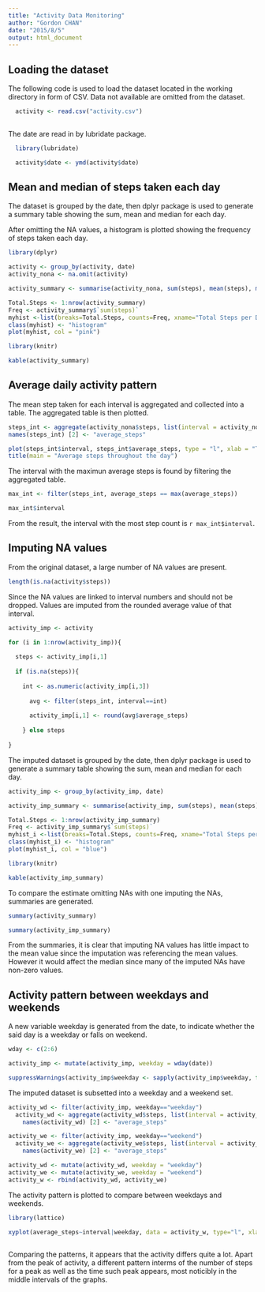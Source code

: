 ```yaml
---
title: "Activity Data Monitoring"
author: "Gordon CHAN"
date: "2015/8/5"
output: html_document
---
```


## Loading the dataset

The following code is used to load the dataset located in the working directory in form of CSV. Data not available are omitted from the dataset.

```r
  activity <- read.csv("activity.csv")
  
```

The date are read in by lubridate package.

```r
  library(lubridate)

  activity$date <- ymd(activity$date)
```

## Mean and median of steps taken each day

The dataset is grouped by the date, then dplyr package is used to generate a summary table showing the sum, mean and median for each day.

After omitting the NA values, a histogram is plotted showing the frequency of steps taken each day.

```r
library(dplyr)

activity <- group_by(activity, date)
activity_nona <- na.omit(activity)

activity_summary <- summarise(activity_nona, sum(steps), mean(steps), median(steps))

Total.Steps <- 1:nrow(activity_summary)
Freq <- activity_summary$`sum(steps)`
myhist <-list(breaks=Total.Steps, counts=Freq, xname="Total Steps per Day")
class(myhist) <- "histogram"
plot(myhist, col = "pink")

library(knitr)

kable(activity_summary)

```

## Average daily activity pattern

The mean step taken for each interval is aggregated and collected into a table. The aggregated table is then plotted.

```r

steps_int <- aggregate(activity_nona$steps, list(interval = activity_nona$interval), mean)
names(steps_int) [2] <- "average_steps"

plot(steps_int$interval, steps_int$average_steps, type = "l", xlab = "Time Interval", ylab = "Average Steps")
title(main = "Average steps throughout the day")

```

The interval with the maximun average steps is found by filtering the aggregated table.

```r
max_int <- filter(steps_int, average_steps == max(average_steps))

max_int$interval
```

From the result, the interval with the most step count is `r max_int$interval`.

## Imputing NA values

From the original dataset, a large number of NA values are present.

```r
length(is.na(activity$steps))
```

Since the NA values are linked to interval numbers and should not be dropped. Values are imputed from the rounded average value of that interval.

```r

activity_imp <- activity

for (i in 1:nrow(activity_imp)){
  
  steps <- activity_imp[i,1]
  
  if (is.na(steps)){
    
    int <- as.numeric(activity_imp[i,3])
    
      avg <- filter(steps_int, interval==int)
    
      activity_imp[i,1] <- round(avg$average_steps)
    
    } else steps
  
}

```

The imputed dataset is grouped by the date, then dplyr package is used to generate a summary table showing the sum, mean and median for each day.

```r
activity_imp <- group_by(activity_imp, date)

activity_imp_summary <- summarise(activity_imp, sum(steps), mean(steps), median(steps))

Total.Steps <- 1:nrow(activity_imp_summary)
Freq <- activity_imp_summary$`sum(steps)`
myhist_i <-list(breaks=Total.Steps, counts=Freq, xname="Total Steps per Day (incl imputed NA values)")
class(myhist_i) <- "histogram"
plot(myhist_i, col = "blue")

library(knitr)

kable(activity_imp_summary)
```

To compare the estimate omitting NAs with one imputing the NAs, summaries are generated.

```r

summary(activity_summary)

summary(activity_imp_summary)

```

From the summaries, it is clear that imputing NA values has little impact to the mean value since the imputation was referencing the mean values. However it would affect the median since many of the imputed NAs have non-zero values.

## Activity pattern between weekdays and weekends

A new variable weekday is generated from the date, to indicate whether the said day is a weekday or falls on weekend.

```r

wday <- c(2:6)

activity_imp <- mutate(activity_imp, weekday = wday(date))

suppressWarnings(activity_imp$weekday <- sapply(activity_imp$weekday, function(x){if (x == wday) as.factor("weekday") else as.factor("weekend")}))

```

The imputed dataset is subsetted into a weekday and a weekend set.

```r

activity_wd <- filter(activity_imp, weekday=="weekday")
  activity_wd <- aggregate(activity_wd$steps, list(interval = activity_wd$interval), mean)
    names(activity_wd) [2] <- "average_steps"

activity_we <- filter(activity_imp, weekday=="weekend")
  activity_we <- aggregate(activity_we$steps, list(interval = activity_we$interval), mean)
    names(activity_we) [2] <- "average_steps"

activity_wd <- mutate(activity_wd, weekday = "weekday")
activity_we <- mutate(activity_we, weekday = "weekend")
activity_w <- rbind(activity_wd, activity_we)
```

The activity pattern is plotted to compare between weekdays and weekends.

```r

library(lattice)

xyplot(average_steps~interval|weekday, data = activity_w, type="l", xlab="Interval", ylab="Number of steps", layout=c(1,2))
    
```

Comparing the patterns, it appears that the activity differs quite a lot. Apart from the peak of activity, a different pattern interms of the number of steps for a peak as well as the time such peak appears, most noticibly in the middle intervals of the graphs.
